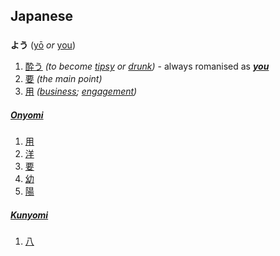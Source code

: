 == Japanese ==
=== {{Furigana}} ===
'''よう''' ([[yō]] ''or'' [[you]])

# [[酔う]] ''(to become [[tipsy]] or [[drunk]])'' - always romanised as '''''[[you]]'''''
# [[要]] ''(the main point)''
# [[用]] ''([[business]]; [[engagement]])''

{{furistub|よう}}

==== {{Kanji readings}} ====
===== [[Onyomi]] =====

# [[用]]
# [[洋]]
# [[要]]
# [[幼]]
# [[陽]]

===== [[Kunyomi]] =====

# [[八]]